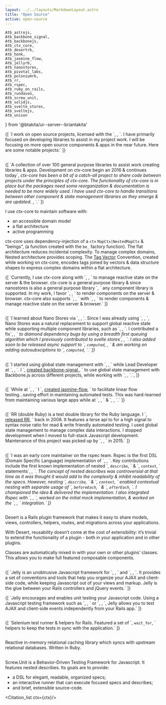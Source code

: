 ```yaml
---
layout: ../../layouts/MarkdownLayout.astro
title: "Open Source"
active: open-source
---
```

	Atb_astrojs,
	Atb_backbone_signal,
	Atb_backbonejs,
	Atb_ctx_core,
	Atb_desertrb,
	Atb_honk,
	Atb_jasmine_flow,
	Atb_jellyrb,
	Atb_nanostores,
	Atb_pivotal_labs,
	Atb_poloniumrb,
	Atb_rr,
	Atb_rspec,
	Atb_ruby_on_rails,
	Atb_rundavoo,
	Atb_screw_unit,
	Atb_solidjs,
	Atb_svelte_stores,
	Atb_sveltejs,
	Atb_unison
} from '@btakita/ui--server--briantakita'

<p>
	{[
		`I work on open source projects, licensed with the `,
		<Atb innerText="Apache 2 license" href="https://www.apache.org/licenses/LICENSE-2.0.html"/>,
		`. I have primarily focused on developing libraries to assist in my project work. I will be focusing on more
		open source components & apps in the near future. Here are some notable projects:`
	]}
</p>

<h2>
	<Atb_ctx_core/>
</h2>

<p>
	{[
		`A collection of over 100 general purpose libraries to assist work creating libraries & apps. Development on ctx-core
		begin an 2016 & continues today`,
		<Cite id="ctx-core--catch-all" ctx={ctx}>
			ctx-core has been a bit of a catch-all project to share code between projects under the principles of ctx-core. The
			functionality of ctx-core is in place but the packages need some reorganization & documentation is needed to be more
			widely used. I have used ctx-core to handle transitions between other component & state management libraries as they
			emerge & are updated.
		</Cite>,
		`.`
	]}
</p>
I use ctx-core to maintain software with:

- an accessible domain model
- a flat architecture
- active programming

ctx-core uses dependency-injection of a `ctx` `MapCtx|NestedMapCtx` & "beings", (a function created with the `be_`
factory function). The flat architecture reduces incidental complexity. To manage complex domains, Nested architecture
provides scoping. The [Tag Vector](/posts/tag-vector-0-introduction) Convention, created while working on ctx-core,
encodes tags joined by vectors & data structure shapes to express complex domains within a flat architecture.

<p>
	{[
		`Currently, I use ctx-core along with `,
		<Atb_nanostores/>,
		` to manage reactive state on the server & the browser. ctx-core is a general purpose library & since nanostores is also a general purpose library `,
		` any component library is supported. In my work, I favor `,
		<Atb_solidjs/>,
		` to render components on the server & browser. ctx-core also supports `,
		<Atb_sveltejs/>,
		` with `,
		<Atb_svelte_stores/>,
		` to render components & manage reactive state on the server & browser.`
	]}
</p>

<h2>
	<Atb_nanostores/>
</h2>

<p>
	{[
		`I learned about Nano Stores via `,
		<Atb_astrojs/>,
		`. Since I was already using `,
		<Atb_svelte_stores/>,
		`, Nano Stores was a natural replacement to support global reactive state while supporting multiple component
		libraries, such as `,
		<Atb_solidjs/>,
		`. I contributed a fix`,
		<Cite id="nanostores-breadth-first-queue" ctx={ctx} innerHTML={
			// avoid astro rendering to fix async render order issue
			Atb({
				innerText: 'Nano Stores breadth first queue',
				href: 'https://github.com/nanostores/nanostores/commit/af5ba274b2b400e5b0845b9a187660006faf550f'
			}).t
		}/>,
		` to diamond dependency bugs by using a breadth first queuing algorithm which I
		previously contributed to svelte stores`,
		<Cite id="nanostores-computed-async" ctx={ctx} innerHTML={
			Atb({
					innerText: 'Svelte Cyclic breadth first queue',
					href: 'https://github.com/sveltejs/svelte/commit/4d8090aa158bc369fc679baccb29d7e843bd5ce6'
			}).t
		}/>,
		`. I also added soon to be released async support to `,
		<code>computed</code>,
		<Cite id="nanostores-computed-async" ctx={ctx} innerHTML={
			Atb({
					innerText: 'Nano Stores async computed',
					href: 'https://github.com/nanostores/nanostores/commit/79d02d891f9c5bcf7c5ffffce693d54887df87bc'
			}).t
		}/>,
		` & am working on adding autosubsciptions to `,
		<code>computed</code>,
		`.`
	]}
</p>

<h2>
	<Atb_backbone_signal/>
</h2>

<p>
	{[
		`I started using global state management with `,
		<Atb_backbonejs/>,
		` while Lead Developer at `,
		<Atb_honk/>,
		`. I `,
		<a href="/posts/backbone-signal-practical-reactive-programming-javascript">
			created backbone-signal
		</a>,
		` to use global state management with Backbone.js across different projects, while working with `,
		<Atb_rundavoo/>,
		`.`,
	]}
</p>

<h2>
	<Atb_jasmine_flow/>
</h2>

<p>
	{[
		`While at `,
		<Atb_rundavoo/>,
		` I `,
		<a href="/posts/jasmine-flow-fast-and-thourough-testing">created jasmine-flow</a>,
		` to facilitate linear flow testing...saving effort in maintaining automated tests. This was hard-learned
		from maintaining various large apps while at `,
		<Atb_honk/>,
		` & `,
		<Atb_pivotal_labs/>,
		`.`
	]}
</p>

<h2>
	<Atb_rr/>
</h2>

<p>
	{[
		`RR (double Ruby) is a test double library for the Ruby language. I `,
		<a href="/posts/introducing-rr">released RR</a>,
		` back in 2008.
		It features a terse api to for a high signal to syntax noise ratio for read & write friendly automated testing.
		I used global state management to manage complex data interactions. I stopped development when I moved to full-stack
		Javascript development. Maintenance of this project was picked up by `,
		<Atb innerText="Sutou Kouhei" href="https://github.com/kou"/>,
		` in 2015.`
	]}
</p>

<h2>
	<Atb_rspec/>
</h2>

<p>
	{[
		`I was an early core maintainer on the rspec team. Rspec is the first DSL (Domain Specific Language)
		implementation of `,
		<Atb innerText="BDD (Behavioral Driven Development)" href="https://dannorth.net/introducing-bdd/"/>,
		`. Key contributions include the first known implementation of nested `,
		<code>describe</code>,
		` & `,
		<code>context</code>,
		` statements`,
		<Cite id="rspec-nested-describes" ctx={ctx} innerHTML={[
			`Rspec: Added Nested Describes: Implemented in ` +
			// avoid astro rendering to fix async render order issue
      Atb({
          innerText: 'two',
          href: 'https://github.com/dchelimsky/rspec/commit/ee2043d08fdea9a1b694fd8d3bf019b85d17ef29'
      }).t,
			' ',
			Atb({
					innerText: 'commits',
					href: 'https://github.com/dchelimsky/rspec/commit/ee2043d08fdea9a1b694fd8d3bf019b85d17ef29'
			}).t,
			'.'
		].join('')}/>,
		`. The concept of nested describes was controversial at that time as it was thought it would add to the complexity &
		inhibit readability of the specs. However, nesting `,
		<code>describe</code>,
		` & `,
		<code>context</code>,
		` enabled contextual nesting with separate usage of `,
		<code>beforeEach</code>,
		` & `,
		<code>afterEach</code>,
		`. I championed the idea & delivered the implementation. I also integrated Rspec with `,
		<Atb innerText="Test::Unit" href="https://ruby-doc.org/stdlib-3.0.0/libdoc/test-unit/rdoc/Test/Unit.html"/>,
		`, worked on the initial mock implementation, & worked on the `,
		<Atb_ruby_on_rails/>,
		` integration.`
	]}
</p>

<h2>
	<Atb_desertrb/>
</h2>

Desert is a Rails plugin framework that makes it easy to share models, views, controllers, helpers, routes, and
migrations across your applications.

With Desert, reusability doesn’t come at the cost of extensibility: it’s trivial to extend the functionality of a
plugin - both in your application and in other plugins.

Classes are automatically mixed in with your own or other plugins’ classes. This allows you to make full featured
composable components.

<h2>
	<Atb_jellyrb/>
</h2>

<p>
	{[
		`Jelly is an unobtrusive Javascript framework for `,
		<Atb_jquery/>,
		` and `,
		<Atb_ruby_on_rails/>,
		`. It provides a set of conventions and tools that help you organize your AJAX and client-side code, while
		keeping Javascript out of your views and markup. Jelly is the glue between your Rails controllers and jQuery
		events.`
	]}
</p>
<p>
	{[
		`Jelly encourages and enables unit testing your Javascript code. Using a Javascript testing framework such as `,
		<Atb_jasminejs/>,
		` or `,
		<Atb_screw_unit/>,
		`, Jelly allows you to test AJAX and client-side events independently from your Rails app.`
	]}
</p>

<h2>
	<Atb_poloniumrb/>
</h2>

<p>
	{[
		`Selenium test runner & helpers for Rails. Featured a set of `,
		<code>wait_for</code>,
		` helpers to keep the tests in sync with the application.`
	]}
</p>

<h2>
	<Atb_unison/>
</h2>

Reactive in-memory relational caching library which syncs with upstream relational databases. Written in Ruby.

<h2>
	<Atb_screw_unit/>
</h2>

Screw.Unit is a Behavior-Driven Testing Framework for Javascript. It features nested describes. Its goals are to
provide:

- a DSL for elegant, readable, organized specs;
- an interactive runner that can execute focused specs and describes;
- and brief, extensible source-code.

<Citation_list ctx={ctx}/>
